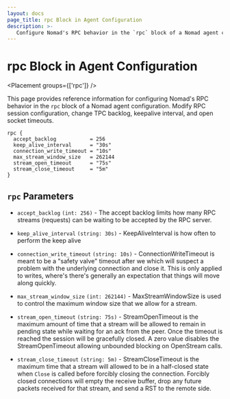 ```yaml
---
layout: docs
page_title: rpc Block in Agent Configuration
description: >-
   Configure Nomad's RPC behavior in the `rpc` block of a Nomad agent configuration. Modify RPC session configuration, change TPC backlog, keepalive interval, and open socket timeouts.
---
```


# rpc Block in Agent Configuration

<Placement groups={['rpc']} />

This page provides reference information for configuring Nomad's RPC behavior in the `rpc` block of a Nomad agent configuration. Modify RPC session configuration, change TPC backlog, keepalive interval, and open socket timeouts.

```hcl
rpc {
  accept_backlog           = 256
  keep_alive_interval      = "30s"
  connection_write_timeout = "10s"
  max_stream_window_size   = 262144
  stream_open_timeout      = "75s"
  stream_close_timeout     = "5m"
}
```

## `rpc` Parameters

- `accept_backlog` `(int: 256)` - The accept backlog limits how many RPC streams (requests) can be waiting to be accepted by the RPC server.

- `keep_alive_interval` `(string: 30s)` - KeepAliveInterval is how often to perform the keep alive

- `connection_write_timeout` `(string: 10s)` - ConnectionWriteTimeout is meant to be a "safety valve" timeout after
  we which will suspect a problem with the underlying connection and
  close it. This is only applied to writes, where's there's generally
  an expectation that things will move along quickly.

- `max_stream_window_size` `(int: 262144)` - MaxStreamWindowSize is used to control the maximum window size
  that we allow for a stream.

- `stream_open_timeout` `(string: 75s)` - StreamOpenTimeout is the maximum amount of time that a stream will be
  allowed to remain in pending state while waiting for an ack from the peer.
  Once the timeout is reached the session will be gracefully closed.
  A zero value disables the StreamOpenTimeout allowing unbounded blocking on OpenStream calls.

- `stream_close_timeout` `(string: 5m)` - StreamCloseTimeout is the maximum time that a stream will allowed to
  be in a half-closed state when `Close` is called before forcibly
  closing the connection. Forcibly closed connections will empty the
  receive buffer, drop any future packets received for that stream,
  and send a RST to the remote side.
